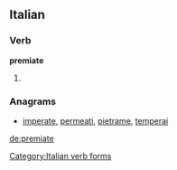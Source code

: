 ==Italian==

===Verb===
'''premiate'''

# {{conjugation of|premere||2|p|pres|sub|lang=it}}

===Anagrams===
* [[imperate#Italian|imperate]], [[permeati#Italian|permeati]], [[pietrame#Italian|pietrame]], [[temperai#Italian|temperai]]
[[Category:Italian verb forms]]

[[de:premiate]]